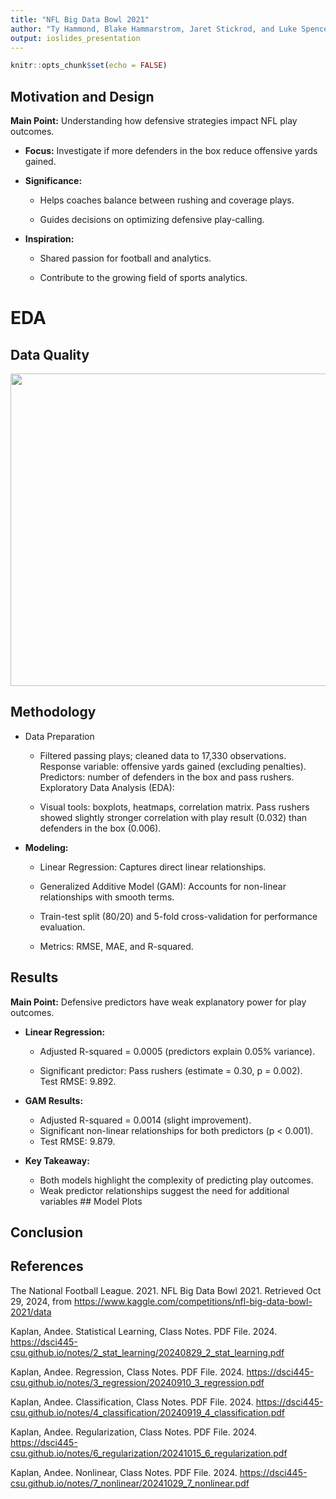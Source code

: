 ```yaml
---
title: "NFL Big Data Bowl 2021"
author: "Ty Hammond, Blake Hammarstrom, Jaret Stickrod, and Luke Spencer"
output: ioslides_presentation
---
```


```r
knitr::opts_chunk$set(echo = FALSE)
```

## Motivation and Design

**Main Point:** Understanding how defensive strategies impact NFL play outcomes.

-   **Focus:** Investigate if more defenders in the box reduce offensive yards gained.

-   **Significance:**

    -   Helps coaches balance between rushing and coverage plays.

    -   Guides decisions on optimizing defensive play-calling.

-   **Inspiration:**

    -   Shared passion for football and analytics.

    -   Contribute to the growing field of sports analytics.

# EDA

## Data Quality

<img src="Data Quality 445.png" width="700" height="500"/>

## Methodology

-   Data Preparation

    -   Filtered passing plays; cleaned data to 17,330 observations. Response variable: offensive yards gained (excluding penalties). Predictors: number of defenders in the box and pass rushers. Exploratory Data Analysis (EDA):

    -   Visual tools: boxplots, heatmaps, correlation matrix. Pass rushers showed slightly stronger correlation with play result (0.032) than defenders in the box (0.006).

-   **Modeling:**

    -   Linear Regression: Captures direct linear relationships.

    -   Generalized Additive Model (GAM): Accounts for non-linear relationships with smooth terms.

    -   Train-test split (80/20) and 5-fold cross-validation for performance evaluation.

    -   Metrics: RMSE, MAE, and R-squared.

## Results

**Main Point:** Defensive predictors have weak explanatory power for play outcomes.

-   **Linear Regression:**

    -   Adjusted R-squared = 0.0005 (predictors explain 0.05% variance).

    -   Significant predictor: Pass rushers (estimate = 0.30, p = 0.002).\
        Test RMSE: 9.892.

-   **GAM Results:**

    -   Adjusted R-squared = 0.0014 (slight improvement).\
    -   Significant non-linear relationships for both predictors (p \< 0.001).\
    -   Test RMSE: 9.879.

-   **Key Takeaway:**

    -   Both models highlight the complexity of predicting play outcomes.\
    -   Weak predictor relationships suggest the need for additional variables \## Model Plots

## Conclusion

## References

The National Football League. 2021. NFL Big Data Bowl 2021. Retrieved Oct 29, 2024, from <https://www.kaggle.com/competitions/nfl-big-data-bowl-2021/data>

Kaplan, Andee. Statistical Learning, Class Notes. PDF File. 2024. <https://dsci445-csu.github.io/notes/2_stat_learning/20240829_2_stat_learning.pdf>

Kaplan, Andee. Regression, Class Notes. PDF File. 2024. <https://dsci445-csu.github.io/notes/3_regression/20240910_3_regression.pdf>

Kaplan, Andee. Classification, Class Notes. PDF File. 2024. <https://dsci445-csu.github.io/notes/4_classification/20240919_4_classification.pdf>

Kaplan, Andee. Regularization, Class Notes. PDF File. 2024. <https://dsci445-csu.github.io/notes/6_regularization/20241015_6_regularization.pdf>

Kaplan, Andee. Nonlinear, Class Notes. PDF File. 2024. <https://dsci445-csu.github.io/notes/7_nonlinear/20241029_7_nonlinear.pdf>
